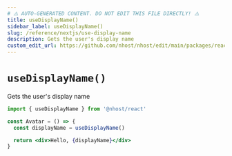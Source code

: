 ```yaml
---
# ⚠️ AUTO-GENERATED CONTENT. DO NOT EDIT THIS FILE DIRECTLY! ⚠️
title: useDisplayName()
sidebar_label: useDisplayName()
slug: /reference/nextjs/use-display-name
description: Gets the user's display name
custom_edit_url: https://github.com/nhost/nhost/edit/main/packages/react/src/hooks/user.ts#L402
---
```


# `useDisplayName()`

Gets the user's display name

```jsx
import { useDisplayName } from '@nhost/react'

const Avatar = () => {
  const displayName = useDisplayName()

  return <div>Hello, {displayName}</div>
}
```
